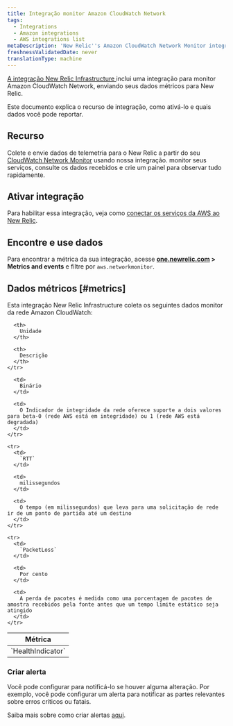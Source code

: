 ```yaml
---
title: Integração monitor Amazon CloudWatch Network
tags:
  - Integrations
  - Amazon integrations
  - AWS integrations list
metaDescription: 'New Relic''s Amazon CloudWatch Network Monitor integration: what data it reports and how to enable it.'
freshnessValidatedDate: never
translationType: machine
---
```


[A integração New Relic Infrastructure ](/docs/infrastructure/integrations-getting-started/getting-started/introduction-infrastructure-integrations)inclui uma integração para monitor Amazon CloudWatch Network, enviando seus dados métricos para New Relic.

Este documento explica o recurso de integração, como ativá-lo e quais dados você pode reportar.

## Recurso

Colete e envie dados de telemetria para o New Relic a partir do seu [CloudWatch Network Monitor](https://docs.aws.amazon.com/AmazonCloudWatch/latest/monitoring/nw-monitor-create-console.html) usando nossa integração. monitor seus serviços, consulte os dados recebidos e crie um painel para observar tudo rapidamente.

## Ativar integração

Para habilitar essa integração, veja como [conectar os serviços da AWS ao New Relic](/docs/infrastructure/amazon-integrations/connect/aws-metric-stream-setup/).

## Encontre e use dados

Para encontrar a métrica da sua integração, acesse <DNT>**[one.newrelic.com](https://one.newrelic.com/all-capabilities) > Metrics and events**</DNT> e filtre por `aws.networkmonitor`.

## Dados métricos [#metrics]

Esta integração New Relic Infrastructure coleta os seguintes dados monitor da rede Amazon CloudWatch:

<table>
  <thead>
    <tr>
      <th style={{ width: "220px" }}>
        Métrica
      </th>

      <th>
        Unidade
      </th>

      <th>
        Descrição
      </th>
    </tr>
  </thead>

  <tbody>
    <tr>
      <td>
        `HealthIndicator`
      </td>

      <td>
        Binário
      </td>

      <td>
        O Indicador de integridade da rede oferece suporte a dois valores para beta-0 (rede AWS está em integridade) ou 1 (rede AWS está degradada)
      </td>
    </tr>

    <tr>
      <td>
        `RTT`
      </td>

      <td>
        milissegundos
      </td>

      <td>
        O tempo (em milissegundos) que leva para uma solicitação de rede ir de um ponto de partida até um destino
      </td>
    </tr>

    <tr>
      <td>
        `PacketLoss`
      </td>

      <td>
        Por cento
      </td>

      <td>
        A perda de pacotes é medida como uma porcentagem de pacotes de amostra recebidos pela fonte antes que um tempo limite estático seja atingido
      </td>
    </tr>
  </tbody>
</table>

### Criar alerta

Você pode configurar <InlinePopover type="alerts"/>para notificá-lo se houver alguma alteração. Por exemplo, você pode configurar um alerta para notificar as partes relevantes sobre erros críticos ou fatais.

Saiba mais sobre como criar alertas [aqui](/docs/alerts-applied-intelligence/new-relic-alerts/learn-alerts/introduction-alerts/).
